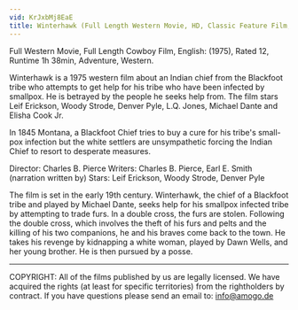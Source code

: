 ```yaml
---
vid: KrJxbMj8EaE
title: Winterhawk (Full Length Western Movie, HD, Classic Feature Film, English) *free full westerns*
---
```


Full Western Movie, Full Length Cowboy Film, English: (1975), Rated 12, Runtime 1h 38min, Adventure, Western.

Winterhawk is a 1975 western film about an Indian chief from the Blackfoot tribe who attempts to get help for his tribe who have been infected by smallpox. He is betrayed by the people he seeks help from. The film stars Leif Erickson, Woody Strode, Denver Pyle, L.Q. Jones, Michael Dante and Elisha Cook Jr.

In 1845 Montana, a Blackfoot Chief tries to buy a cure for his tribe's small-pox infection but the white settlers are unsympathetic forcing the Indian Chief to resort to desperate measures.

Director: Charles B. Pierce
Writers: Charles B. Pierce, Earl E. Smith (narration written by)
Stars: Leif Erickson, Woody Strode, Denver Pyle 

The film is set in the early 19th century. Winterhawk, the chief of a Blackfoot tribe and played by Michael Dante, seeks help for his smallpox infected tribe by attempting to trade furs. In a double cross, the furs are stolen. Following the double cross, which involves the theft of his furs and pelts and the killing of his two companions, he and his braves come back to the town. He takes his revenge by kidnapping a white woman, played by Dawn Wells, and her young brother. He is then pursued by a posse.


*********************
COPYRIGHT: All of the films published by us are legally licensed. We have acquired the rights (at least for specific territories) from the rightholders by contract. If you have questions please send an email to: info@amogo.de